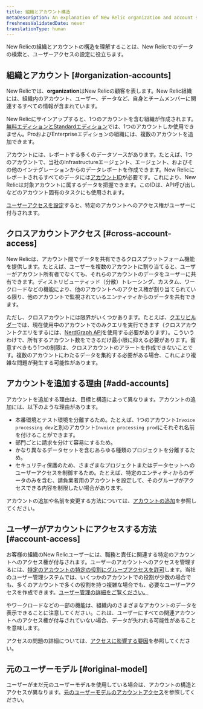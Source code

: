 ```yaml
---
title: 組織とアカウント構造
metaDescription: An explanation of New Relic organization and account structure.
freshnessValidatedDate: never
translationType: human
---
```


New Relicの組織とアカウントの構造を理解することは、New Relicでのデータの検索と、ユーザーアクセスの設定に役立ちます。

## 組織とアカウント [#organization-accounts]

New Relicでは、<DNT>**organization**</DNT>はNew Relicの顧客を表します。New Relic組織には、組織内のアカウント、ユーザー、データなど、自身とチームメンバーに関連するすべての情報が含まれています。

New Relicにサインアップすると、1つのアカウントを含む組織が作成されます。[無料エディションとStandardエディション](/docs/accounts/accounts-billing/new-relic-one-pricing-billing/new-relic-one-pricing-billing#editions)では、1つのアカウントしか使用できません。ProおよびEnterpriseエディションの組織には、複数のアカウントを追加できます。

アカウントには、レポートする多くのデータソースがあります。たとえば、1つのアカウントで、当社のInfrastructureエージェント、<InlinePopover type="apm"/>エージェント、およびその他のインテグレーションからのデータレポートを作成できます。New Relicにレポートされるすべてのデータには[アカウントID](/docs/accounts/accounts-billing/account-structure/account-id)が必要です。これにより、New Relicは対象アカウントに属するデータを把握できます。このIDは、API呼び出しなどのアカウント固有のタスクにも使用されます。

[ユーザーアクセスを設定](#account-access)すると、特定のアカウントへのアクセス権がユーザーに付与されます。

## クロスアカウントアクセス [#cross-account-access]

New Relicは、アカウント間でデータを共有できるクロスプラットフォーム機能を提供します。たとえば、ユーザーを複数のアカウントに割り当てると、ユーザーがアカウント所有者でなくても、それらのアカウントのデータをユーザーに共有できます。ディストリビューティッド（分散）トレーシング、カスタム<InlinePopover type="dashboards"/>、ワークロードなどの機能により、他のアカウントへのアクセス権が割り当てられている限り、他のアカウントで監視されているエンティティからのデータを共有できます。

ただし、クロスアカウントには限界がいくつかあります。たとえば、[クエリビルダー](/docs/query-your-data/explore-query-data/query-builder/introduction-query-builder)では、現在使用中のアカウントでのみクエリを実行できます（クロスアカウントクエリをするには、[NerdGraph API](/docs/apis/nerdgraph/examples/nerdgraph-nrql-tutorial)を使用する必要があります）。こういうわけで、所有するアカウント数をできるだけ最小限に抑える必要があります。留意すべきもう1つの制限は、クロスアカウントのアラートを作成できないことです。複数のアカウントにわたるデータを集約する必要がある場合、これにより複雑な問題が発生する可能性があります。

## アカウントを追加する理由 [#add-accounts]

アカウントを追加する理由は、目標と構造によって異なります。アカウントの追加には、以下のような理由があります。

* 本番環境とテスト環境を分離するため。たとえば、1つのアカウント`Invoice processing dev`と別のアカウント`Invoice processing prod`にそれぞれ名前を付けることができます。
* 部門ごとに請求を分けて容易にするため。
* かなり異なるデータセットを含むあらゆる種類のプロジェクトを分離するため。
* セキュリティ保護のため、さまざまなプロジェクトまたはデータセットへのユーザーアクセスを制御するため。たとえば、特定のエンティティからのデータのみを含む、請負業者用のアカウントを設定して、そのグループがアクセスできる内容を制限したい場合があります。

アカウントの追加や名前を変更する方法については、[アカウントの追加](/docs/accounts/accounts-billing/account-structure/add-accounts)を参照してください。

## ユーザーがアカウントにアクセスする方法 [#account-access]

お客様の組織のNew Relicユーザーには、職務と責任に関連する特定のアカウントへのアクセス権が付与されます。ユーザーのアカウントへのアクセスを管理するには、[特定のアカウントの特定の役割にグループアクセスを許可](/docs/accounts/accounts-billing/new-relic-one-user-management/user-management-concepts#understand-concepts)します。当社のユーザー管理システムでは、いくつかのアカウントでの役割が少数の場合でも、多くのアカウントで多くの役割を持つ複雑な場合でも、必要なユーザーアクセスを作成できます。[ユーザー管理の詳細をご覧ください。](/docs/accounts/accounts-billing/new-relic-one-user-management)

<InlinePopover type="dashboards"/>やワークロードなどの一部の機能は、組織内のさまざまなアカウントのデータを表示できることに注意してください。これは、ユーザーにすべての関連アカウントへのアクセス権が付与されていない場合、データが失われる可能性があることを意味します。

アクセスの問題の詳細については、[アクセスに影響する要因](/docs/accounts/accounts-billing/account-structure/factors-affecting-access-features-data/)を参照してください。

## 元のユーザーモデル [#original-model]

ユーザーがまだ元のユーザーモデルを使用している場合は、アカウントの構造とアクセスが異なります。[元のユーザーモデルのアカウントアクセス](/docs/accounts/original-accounts-billing/original-users-roles/original-account-structure)を参照してください。
